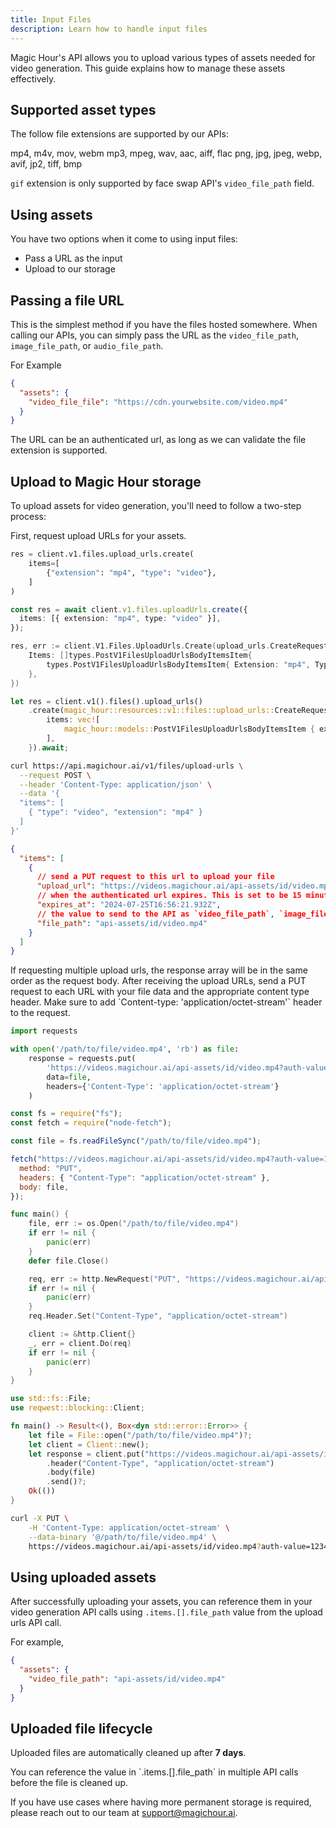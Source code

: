 ```yaml
---
title: Input Files
description: Learn how to handle input files
---
```


Magic Hour's API allows you to upload various types of assets needed for video generation. This guide explains how to manage these assets effectively.

## Supported asset types

The follow file extensions are supported by our APIs:

<CardGroup cols={3}>
  <Card title="Video" icon="film">
    mp4, m4v, mov, webm
  </Card>
  <Card title="Audio" icon="music">
    mp3, mpeg, wav, aac, aiff, flac
  </Card>
  <Card title="Image" icon="image">
    png, jpg, jpeg, webp, avif, jp2, tiff, bmp
  </Card>
</CardGroup>

<Note>`gif` extension is only supported by face swap API's `video_file_path` field.</Note>

## Using assets

You have two options when it come to using input files:

- Pass a URL as the input
- Upload to our storage

## Passing a file URL

This is the simplest method if you have the files hosted somewhere. When calling our APIs, you can simply pass the URL as the `video_file_path`, `image_file_path`, or `audio_file_path`.

For Example

```json
{
  "assets": {
    "video_file_file": "https://cdn.yourwebsite.com/video.mp4"
  }
}
```

<Tip>
  The URL can be an authenticated url, as long as we can validate the file extension is supported.
</Tip>

## Upload to Magic Hour storage

To upload assets for video generation, you'll need to follow a two-step process:

<Steps>
<Step title="Get presigned upload URLs">
First, request upload URLs for your assets.

<CodeGroup>

```python Python SDK
res = client.v1.files.upload_urls.create(
    items=[
        {"extension": "mp4", "type": "video"},
    ]
)
```

```typescript Node SDK
const res = await client.v1.files.uploadUrls.create({
  items: [{ extension: "mp4", type: "video" }],
});
```

```go Go SDK
res, err := client.V1.Files.UploadUrls.Create(upload_urls.CreateRequest{
    Items: []types.PostV1FilesUploadUrlsBodyItemsItem{
        types.PostV1FilesUploadUrlsBodyItemsItem{ Extension: "mp4", Type: types.PostV1FilesUploadUrlsBodyItemsItemTypeEnumVideo },
    },
})
```

```rust Rust SDK
let res = client.v1().files().upload_urls()
    .create(magic_hour::resources::v1::files::upload_urls::CreateRequest {
        items: vec![
            magic_hour::models::PostV1FilesUploadUrlsBodyItemsItem { extension: "mp4".to_string(), type_field: magic_hour::models::PostV1FilesUploadUrlsBodyItemsItemTypeEnum::Video }
        ],
    }).await;
```

```sh cURL
curl https://api.magichour.ai/v1/files/upload-urls \
  --request POST \
  --header 'Content-Type: application/json' \
  --data '{
  "items": [
    { "type": "video", "extension": "mp4" }
  ]
}'
```

</CodeGroup>

```json
{
  "items": [
    {
      // send a PUT request to this url to upload your file
      "upload_url": "https://videos.magichour.ai/api-assets/id/video.mp4?auth-value=1234567890",
      // when the authenticated url expires. This is set to be 15 minutes
      "expires_at": "2024-07-25T16:56:21.932Z",
      // the value to send to the API as `video_file_path`, `image_file_path`, or `audio_file_path`
      "file_path": "api-assets/id/video.mp4"
    }
  ]
}
```

<Tip>
  If requesting multiple upload urls, the response array will be in the same order as the request
  body.
</Tip>

</Step>

<Step title="Upload files">
After receiving the upload URLs, send a PUT request to each URL with your file data and the appropriate content type header.

<Warning>
  Make sure to add `Content-type: 'application/octet-stream'` header to the request.
</Warning>

<CodeGroup>

```python Python
import requests

with open('/path/to/file/video.mp4', 'rb') as file:
    response = requests.put(
        'https://videos.magichour.ai/api-assets/id/video.mp4?auth-value=1234567890',
        data=file,
        headers={'Content-Type': 'application/octet-stream'}
    )
```

```javascript JavaScript
const fs = require("fs");
const fetch = require("node-fetch");

const file = fs.readFileSync("/path/to/file/video.mp4");

fetch("https://videos.magichour.ai/api-assets/id/video.mp4?auth-value=1234567890", {
  method: "PUT",
  headers: { "Content-Type": "application/octet-stream" },
  body: file,
});
```

```go Go
func main() {
    file, err := os.Open("/path/to/file/video.mp4")
    if err != nil {
        panic(err)
    }
    defer file.Close()

    req, err := http.NewRequest("PUT", "https://videos.magichour.ai/api-assets/id/video.mp4?auth-value=1234567890", file)
    if err != nil {
        panic(err)
    }
    req.Header.Set("Content-Type", "application/octet-stream")

    client := &http.Client{}
    _, err = client.Do(req)
    if err != nil {
        panic(err)
    }
}
```

```rust Rust
use std::fs::File;
use reqwest::blocking::Client;

fn main() -> Result<(), Box<dyn std::error::Error>> {
    let file = File::open("/path/to/file/video.mp4")?;
    let client = Client::new();
    let response = client.put("https://videos.magichour.ai/api-assets/id/video.mp4?auth-value=1234567890")
        .header("Content-Type", "application/octet-stream")
        .body(file)
        .send()?;
    Ok(())
}
```

```bash cURL
curl -X PUT \
    -H 'Content-Type: application/octet-stream' \
    --data-binary '@/path/to/file/video.mp4' \
    https://videos.magichour.ai/api-assets/id/video.mp4?auth-value=1234567890
```

</CodeGroup>

</Step>
</Steps>

## Using uploaded assets

After successfully uploading your assets, you can reference them in your video generation API calls using `.items.[].file_path` value from the upload urls API call.

For example,

```json
{
  "assets": {
    "video_file_path": "api-assets/id/video.mp4"
  }
}
```

## Uploaded file lifecycle

Uploaded files are automatically cleaned up after **7 days**.

<Tip>
  You can reference the value in `.items.[].file_path` in multiple API calls before the file is
  cleaned up.
</Tip>

If you have use cases where having more permanent storage is required, please reach out to our team at support@magichour.ai.
